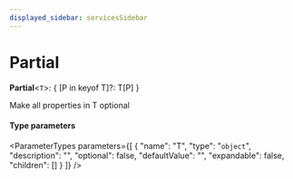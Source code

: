```yaml
---
displayed_sidebar: servicesSidebar
---
```



# Partial

 **Partial**<`T`\>: { [P in keyof T]?: T[P] }

Make all properties in T optional

#### Type parameters

<ParameterTypes parameters={[
  {
    "name": "T",
    "type": "`object`",
    "description": "",
    "optional": false,
    "defaultValue": "",
    "expandable": false,
    "children": []
  }
]} />
